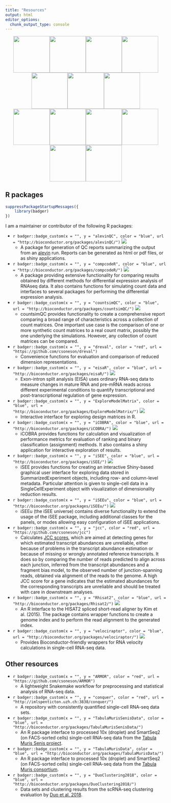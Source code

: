 ```yaml
---
title: "Resources"
output: html
editor_options: 
  chunk_output_type: console
---
```


<center>[![](stickers/alevinQC.png){width="3cm"}](https://bioconductor.org/packages/alevinQC/)[![](stickers/ARMOR.png){width="3cm"}](https://github.com/csoneson/ARMOR)[![](stickers/bettr.png){width="3cm"}](https://github.com/federicomarini/bettr)[![](stickers/countsimQC.png){width="3cm"}](https://bioconductor.org/packages/countsimQC/)[![](stickers/einprot.png){width="3cm"}](https://github.com/fmicompbio/einprot)[![](stickers/eisaR.png){width="3cm"}](https://bioconductor.org/packages/eisaR/)[![](stickers/emm_logo.png){width="3cm"}](https://bioconductor.org/packages/ExploreModelMatrix/)</center>

<center>[![](stickers/iCOBRA.png){width="3cm"}](https://bioconductor.org/packages/iCOBRA/)[![](stickers/iSEE.png){width="3cm"}](https://bioconductor.org/packages/iSEE/)[![](stickers/iSEEu.png){width="3cm"}](https://bioconductor.org/packages/iSEEu/)[![](stickers/mutscan.png){width="3cm"}](https://github.com/fmicompbio/mutscan)[![](stickers/sketchR.png){width="3cm"}](https://github.com/fmicompbio/sketchR)[![](stickers/velociraptor_sticker.png){width="3cm"}](https://bioconductor.org/packages/velociraptor/)</center>

## R packages

```r
suppressPackageStartupMessages({
    library(badger)
})
```

I am a maintainer or contributor of the following R packages:

-   `r badger::badge_custom(x = "", y = "alevinQC", color = "blue", url = "http://bioconductor.org/packages/alevinQC/")` <img src="https://bioconductor.org/shields/years-in-bioc/alevinQC.svg"/>
    -   A package for generation of QC reports summarizing the output from an [alevin](https://salmon.readthedocs.io/en/latest/alevin.html) run. Reports can be generated as html or pdf files, or as shiny applications.
-   `r badger::badge_custom(x = "", y = "compcodeR", color = "blue", url = "http://bioconductor.org/packages/compcodeR/")` <img src="https://bioconductor.org/shields/years-in-bioc/compcodeR.svg"/>
    -   A package providing extensive functionality for comparing results obtained by different methods for differential expression analysis of RNAseq data. It also contains functions for simulating count data and interfaces to several packages for performing the differential expression analysis.
-   `r badger::badge_custom(x = "", y = "countsimQC", color = "blue", url = "http://bioconductor.org/packages/countsimQC/")` <img src="https://bioconductor.org/shields/years-in-bioc/countsimQC.svg"/>
    -   countsimQC provides functionality to create a comprehensive report comparing a broad range of characteristics across a collection of count matrices. One important use case is the comparison of one or more synthetic count matrices to a real count matrix, possibly the one underlying the simulations. However, any collection of count matrices can be compared.
-   `r badger::badge_custom(x = "", y = "dreval", color = "red", url = "https://github.com/csoneson/dreval")`
    -   Convenience functions for evaluation and comparison of reduced dimension representations.
-   `r badger::badge_custom(x = "", y = "eisaR", color = "blue", url = "http://bioconductor.org/packages/eisaR/")` <img src="https://bioconductor.org/shields/years-in-bioc/eisaR.svg"/>
    -   Exon-intron split analysis (EISA) uses ordinary RNA-seq data to measure changes in mature RNA and pre-mRNA reads across different experimental conditions to quantify transcriptional and post-transcriptional regulation of gene expression.
-   `r badger::badge_custom(x = "", y = "ExploreModelMatrix", color = "blue", url = "http://bioconductor.org/packages/ExploreModelMatrix/")` <img src="https://bioconductor.org/shields/years-in-bioc/ExploreModelMatrix.svg"/>
    -   Interactive interface for exploring design matrices in R.
-   `r badger::badge_custom(x = "", y = "iCOBRA", color = "blue", url = "http://bioconductor.org/packages/iCOBRA/")` <img src="https://bioconductor.org/shields/years-in-bioc/iCOBRA.svg"/>
    -   iCOBRA provides functions for calculation and visualization of performance metrics for evaluation of ranking and binary classification (assignment) methods. It also contains a shiny application for interactive exploration of results.
-   `r badger::badge_custom(x = "", y = "iSEE", color = "blue", url = "http://bioconductor.org/packages/iSEE/")` <img src="https://bioconductor.org/shields/years-in-bioc/iSEE.svg"/>
    -   iSEE provides functions for creating an interactive Shiny-based graphical user interface for exploring data stored in SummarizedExperiment objects, including row- and column-level metadata. Particular attention is given to single-cell data in a SingleCellExperiment object with visualization of dimensionality reduction results.
-   `r badger::badge_custom(x = "", y = "iSEEu", color = "blue", url = "http://bioconductor.org/packages/iSEEu/")` <img src="https://bioconductor.org/shields/years-in-bioc/iSEEu.svg"/>
    -   iSEEu (the iSEE universe) contains diverse functionality to extend the usage of the iSEE package, including additional classes for the panels, or modes allowing easy configuration of iSEE applications.
-   `r badger::badge_custom(x = "", y = "jcc", color = "red", url = "https://github.com/csoneson/jcc")`
    -   Calculates [JCC scores](http://www.life-science-alliance.org/content/2/1/e201800175.abstract), which are aimed at detecting genes for which estimated transcript abundances are unreliable, either because of problems in the transcript abundance estimation or because of missing or wrongly annotated reference transcripts. It does so by comparing the number of reads predicted to align across each junction, inferred from the transcript abundances and a fragment bias model, to the observed number of junction-spanning reads, obtained via alignment of the reads to the genome. A high JCC score for a gene indicates that the estimated abundances for the corresponding transcripts are unreliable and should be treated with care in downstream analyses.
-   `r badger::badge_custom(x = "", y = "Rhisat2", color = "blue", url = "http://bioconductor.org/packages/Rhisat2/")` <img src="https://bioconductor.org/shields/years-in-bioc/Rhisat2.svg"/>
    -   An R interface to the HISAT2 spliced short-read aligner by Kim et al. (2015). The package contains wrapper functions to create a genome index and to perform the read alignment to the generated index.
-   `r badger::badge_custom(x = "", y = "velociraptor", color = "blue", url = "http://bioconductor.org/packages/velociraptor/")` <img src="https://bioconductor.org/shields/years-in-bioc/velociraptor.svg"/>
    -   Provides Bioconductor-friendly wrappers for RNA velocity calculations in single-cell RNA-seq data.

## Other resources

-   `r badger::badge_custom(x = "", y = "ARMOR", color = "red", url = "https://github.com/csoneson/ARMOR")`
    -   A lightweight Snakemake workflow for preprocessing and statistical analysis of RNA-seq data.
-   `r badger::badge_custom(x = "", y = "conquer", color = "red", url = "http://imlspenticton.uzh.ch:3838/conquer/")`
    -   A repository with consistently quantified single-cell RNA-seq data sets.
-   `r badger::badge_custom(x = "", y = "TabulaMurisSenisData", color = "blue", url = "http://bioconductor.org/packages/TabulaMurisSenisData/")`
    -   An R package interface to processed 10x (droplet) and SmartSeq2 (on FACS-sorted cells) single-cell RNA-seq data from the [Tabula Muris Senis project](https://tabula-muris-senis.ds.czbiohub.org/).
-   `r badger::badge_custom(x = "", y = "TabulaMurisData", color = "blue", url = "http://bioconductor.org/packages/TabulaMurisData/")`
    -   An R package interface to processed 10x (droplet) and SmartSeq2 (on FACS-sorted cells) single-cell RNA-seq data from the [Tabula Muris consortium](http://tabula-muris.ds.czbiohub.org/).
-   `r badger::badge_custom(x = "", y = "DuoClustering2018", color = "blue", url = "http://bioconductor.org/packages/DuoClustering2018/")`
    -   Data sets and clustering results from the scRNA-seq clustering evaluation by [Duo et al. 2018](https://f1000research.com/articles/7-1141/v2).

